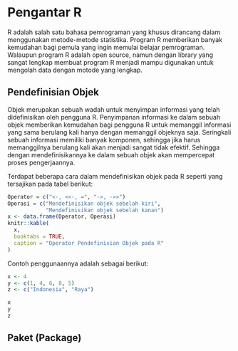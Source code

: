 # Pengantar R

R adalah salah satu bahasa pemrograman yang khusus dirancang dalam menggunakan metode-metode statistika. Program R memberikan banyak kemudahan bagi pemula yang ingin memulai belajar pemrograman. Walaupun program R adalah open source, namun dengan library yang sangat lengkap membuat program R menjadi mampu digunakan untuk mengolah data dengan motode yang lengkap.

## Pendefinisian Objek

Objek merupakan sebuah wadah untuk menyimpan informasi yang telah didefinisikan oleh pengguna R. Penyimpanan informasi ke dalam sebuah objek memberikan kemudahan bagi pengguna R untuk memanggil informasi yang sama berulang kali hanya dengan memanggil objeknya saja. Seringkali sebuah informasi memiliki banyak komponen, sehingga jika harus memanggilnya berulang kali akan menjadi sangat tidak efektif. Sehingga dengan mendefinisikannya ke dalam sebuah objek akan mempercepat proses pengerjaannya.

Terdapat beberapa cara dalam mendefinisikan objek pada R seperti yang tersajikan pada tabel berikut:

```r
Operator = c("<-, <<-, =", "->, ->>")
Operasi = c("Mendefinisikan objek sebelah kiri",
            "Mendefinisikan objek sebelah kanan")
x <- data.frame(Operator, Operasi)
knitr::kable(
  x,
  booktabs = TRUE,
  caption = "Operator Pendefinisian Objek pada R"
)
```

Contoh penggunaannya adalah sebagai berikut:

```r
x <- 4
y <- c(1, 4, 6, 8, 5)
z <- c("Indonesia", "Raya")
```
```r
x
y
z
```
## Paket (Package)

